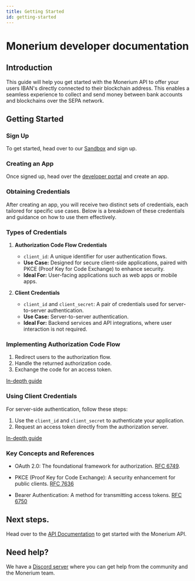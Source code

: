 ```yaml
---
title: Getting Started
id: getting-started
---
```


# Monerium developer documentation

## Introduction

This guide will help you get started with the Monerium API to offer your users IBAN's directly connected to their blockchain address. This enables a seamless experience to collect and send money between bank accounts and blockchains over the SEPA network.

## Getting Started

### Sign Up

To get started, head over to our [Sandbox](https://sandbox.monerium.dev) and sign up.

### Creating an App

Once signed up, head over the [developer portal](https://sandbox.monerium.dev/developers) and create an app.

### Obtaining Credentials

After creating an app, you will receive two distinct sets of credentials, each tailored for specific use cases. Below is a breakdown of these credentials and guidance on how to use them effectively.

### Types of Credentials

1. **Authorization Code Flow Credentials**

   - `client_id`: A unique identifier for user authentication flows.
   - **Use Case:** Designed for secure client-side applications, paired with PKCE (Proof Key for Code Exchange) to enhance security.
   - **Ideal For:** User-facing applications such as web apps or mobile apps.

2. **Client Credentials**
   - `client_id` and `client_secret`: A pair of credentials used for server-to-server authentication.
   - **Use Case:** Server-to-server authentication.
   - **Ideal For:** Backend services and API integrations, where user interaction is not required.

### Implementing Authorization Code Flow

1. Redirect users to the authorization flow.
2. Handle the returned authorization code.
3. Exchange the code for an access token.

[In-depth guide](./authorization)

### Using Client Credentials

For server-side authentication, follow these steps:

1.  Use the `client_id` and `client_secret` to authenticate your application.
2.  Request an access token directly from the authorization server.

[In-depth guide](./authorization#client-credentials-authorization)

### Key Concepts and References

- OAuth 2.0: The foundational framework for authorization. [RFC 6749](https://datatracker.ietf.org/doc/html/rfc6749).

- PKCE (Proof Key for Code Exchange): A security enhancement for public clients. [RFC 7636](https://www.rfc-editor.org/rfc/rfc7636)

- Bearer Authentication: A method for transmitting access tokens. [RFC 6750](https://datatracker.ietf.org/doc/html/rfc6750)

## Next steps.

Head over to the [API Documentation](./docs/api) to get started with the Monerium API.

## Need help?

We have a [Discord server](https://monerium.com/invite/discord) where you can get help from the community and the Monerium team.
